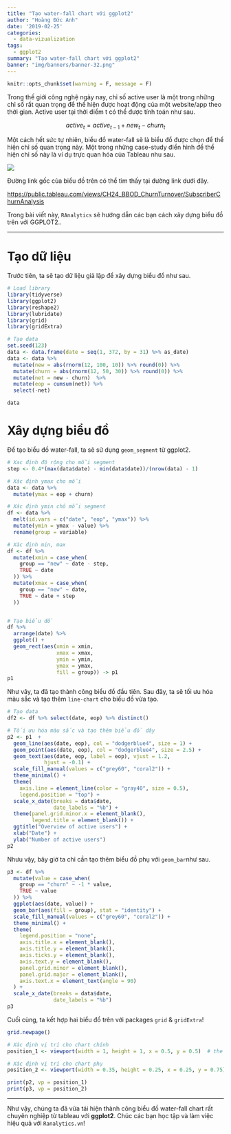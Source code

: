 ```yaml
---
title: "Tạo water-fall chart với ggplot2"
author: "Hoàng Đức Anh"
date: '2019-02-25'
categories:
  - data-vizualization
tags:
  - ggplot2
summary: "Tạo water-fall chart với ggplot2"
banner: "img/banners/banner-32.png"
---
```


```r
knitr::opts_chunk$set(warning = F, message = F)
```

Trong thế giới công nghệ ngày nay, chỉ số active user là một trong những chỉ số rất quan trọng để thể hiện được hoạt động của một website/app theo thời gian. Active user tại thời điểm t có thể được tính toán như sau.

$$active_{t} = active_{t-1} + new_{t} - churn_{t}$$

Một cách hết sức tự nhiên, biểu đồ water-fall sẽ là biểu đồ được chọn để thể hiện chỉ số quan trọng này. Một trong những case-study điển hình để thể hiện chỉ số này là ví dụ trực quan hóa của Tableau nhu sau.

![](/img/blog/20190225-subscribe-activity.png)

Đường link gốc của biểu đồ trên có thể tìm thấy tại đường link dưới đây.

[https://public.tableau.com/views/CH24_BBOD_ChurnTurnover/SubscriberChurnAnalysis](https://public.tableau.com/views/CH24_BBOD_ChurnTurnover/SubscriberChurnAnalysis)

Trong bài viết này, `RAnalytics` sẽ hướng dẫn các bạn cách xây dựng biểu đồ trên với GGPLOT2..

---

# Tạo dữ liệu

Trước tiên, ta sẽ tạo dữ liệu giả lập để xây dựng biểu đồ như sau.

```r
# Load library
library(tidyverse)
library(ggplot2)
library(reshape2)
library(lubridate)
library(grid)
library(gridExtra)

# Tạo data
set.seed(123)
data <- data.frame(date = seq(1, 372, by = 31) %>% as_date)
data <- data %>% 
  mutate(new = abs(rnorm(12, 100, 10)) %>% round(0)) %>% 
  mutate(churn = abs(rnorm(12, 50, 30)) %>% round(0)) %>% 
  mutate(net = new - churn)  %>% 
  mutate(eop = cumsum(net)) %>% 
  select(-net)

data
```

# Xây dựng biểu đồ

Để tạo biểu đồ water-fall, ta sẽ sử dụng `geom_segment` từ ggplot2.

```r
# Xac định độ rộng cho mỗi segment
step <- 0.4*(max(data$date) - min(data$date))/(nrow(data) - 1)

# Xác định ymax cho mỗi 
data <- data %>% 
  mutate(ymax = eop + churn)

# Xác định ymin chô mỗi segment
df <- data %>% 
  melt(id.vars = c("date", "eop", "ymax")) %>% 
  mutate(ymin = ymax - value) %>% 
  rename(group = variable)

# Xác định min, max
df <- df %>% 
  mutate(xmin = case_when(
    group == "new" ~ date - step,
    TRUE ~ date 
  )) %>% 
  mutate(xmax = case_when(
    group == "new" ~ date,
    TRUE ~ date + step
  ))


# Tạo biểu đồ
df %>% 
  arrange(date) %>% 
  ggplot() +
  geom_rect(aes(xmin = xmin,
                xmax = xmax,
                ymin = ymin,
                ymax = ymax,
                fill = group)) -> p1
p1
```

Như vây, ta đã tạo thành công biểu đồ đầu tiên. Sau đây, ta sẽ tối ưu hóa màu sắc và tạo thêm `line-chart` cho biểu đồ vừa tạo.

```r
# Tạo data
df2 <- df %>% select(date, eop) %>% distinct()

# Tối ưu hóa màu sắc và tạo thêm biểu đồ dây
p2 <- p1  + 
  geom_line(aes(date, eop), col = "dodgerblue4", size = 1) +
  geom_point(aes(date, eop), col = "dodgerblue4", size = 2.5) +
  geom_text(aes(date, eop, label = eop), vjust = 1.2, 
            hjust = -0.1) +
  scale_fill_manual(values = c("grey60", "coral2")) +
  theme_minimal() +
  theme(
    axis.line = element_line(color = "gray40", size = 0.5),
    legend.position = "top") +
  scale_x_date(breaks = data$date,
               date_labels = "%b") +
  theme(panel.grid.minor.x = element_blank(),
        legend.title = element_blank()) +
  ggtitle("Overview of active users") +
  xlab("Date") + 
  ylab("Number of active users")
p2
```

Nhưu vậy, bây giờ ta chỉ cần tạo thêm biểu đồ phụ với `geom_bar`như sau.

```r
p3 <- df %>% 
  mutate(value = case_when(
    group == "churn" ~ -1 * value,
    TRUE ~ value
  )) %>% 
  ggplot(aes(date, value)) +
  geom_bar(aes(fill = group), stat = "identity") +
  scale_fill_manual(values = c("grey60", "coral2")) +
  theme_minimal() +
  theme(
    legend.position = "none",
    axis.title.x = element_blank(),
    axis.title.y = element_blank(),
    axis.ticks.y = element_blank(),
    axis.text.y = element_blank(),
    panel.grid.minor = element_blank(),
    panel.grid.major = element_blank(),
    axis.text.x = element_text(angle = 90)
  ) +
  scale_x_date(breaks = data$date,
               date_labels = "%b") 
p3
```

Cuối cùng, ta kết hợp hai biểu đồ trên với packages `grid` & `gridExtra`!

```r
grid.newpage()

# Xác định vị trí cho chart chính
position_1 <- viewport(width = 1, height = 1, x = 0.5, y = 0.5)  # the larger map

# Xác định vị trí cho chart phụ
position_2 <- viewport(width = 0.35, height = 0.25, x = 0.25, y = 0.75)  

print(p2, vp = position_1)
print(p3, vp = position_2)
```

---

Như vậy, chúng ta đã vừa tái hiện thành công biểu đồ water-fall chart rất chuyên nghiệp từ tableau với **ggplot2**. Chúc các bạn học tập và làm việc hiệu quả với ``Ranalytics.vn``!

